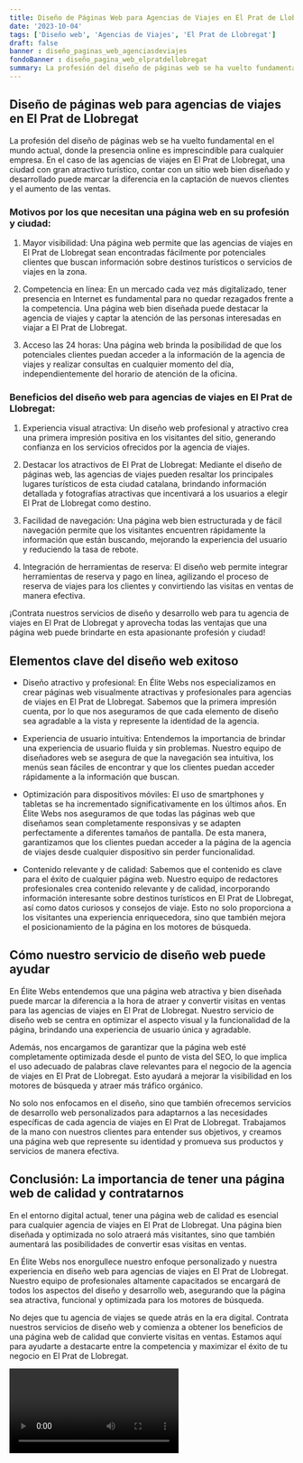```yaml
---
title: Diseño de Páginas Web para Agencias de Viajes en El Prat de Llobregat
date: '2023-10-04'
tags: ['Diseño web', 'Agencias de Viajes', 'El Prat de Llobregat']
draft: false
banner : diseño_paginas_web_agenciasdeviajes
fondoBanner : diseño_pagina_web_elpratdellobregat
summary: La profesión del diseño de páginas web se ha vuelto fundamental en el mundo actual, donde la presencia online es imprescindible para cualquier empresa. En el caso de las agencias de viajes en El Prat de Llobregat, una ciudad con gran atractivo turístico, contar con un sitio web bien diseñado y desarrollado puede marcar la diferencia en la captación de nuevos clientes y el aumento de las ventas.
---
```


## Diseño de páginas web para agencias de viajes en El Prat de Llobregat

La profesión del diseño de páginas web se ha vuelto fundamental en el mundo actual, donde la presencia online es imprescindible para cualquier empresa. En el caso de las agencias de viajes en El Prat de Llobregat, una ciudad con gran atractivo turístico, contar con un sitio web bien diseñado y desarrollado puede marcar la diferencia en la captación de nuevos clientes y el aumento de las ventas.

### Motivos por los que necesitan una página web en su profesión y ciudad:

1. Mayor visibilidad: Una página web permite que las agencias de viajes en El Prat de Llobregat sean encontradas fácilmente por potenciales clientes que buscan información sobre destinos turísticos o servicios de viajes en la zona.

2. Competencia en línea: En un mercado cada vez más digitalizado, tener presencia en Internet es fundamental para no quedar rezagados frente a la competencia. Una página web bien diseñada puede destacar la agencia de viajes y captar la atención de las personas interesadas en viajar a El Prat de Llobregat.

3. Acceso las 24 horas: Una página web brinda la posibilidad de que los potenciales clientes puedan acceder a la información de la agencia de viajes y realizar consultas en cualquier momento del día, independientemente del horario de atención de la oficina.

### Beneficios del diseño web para agencias de viajes en El Prat de Llobregat:

1. Experiencia visual atractiva: Un diseño web profesional y atractivo crea una primera impresión positiva en los visitantes del sitio, generando confianza en los servicios ofrecidos por la agencia de viajes.

2. Destacar los atractivos de El Prat de Llobregat: Mediante el diseño de páginas web, las agencias de viajes pueden resaltar los principales lugares turísticos de esta ciudad catalana, brindando información detallada y fotografías atractivas que incentivará a los usuarios a elegir El Prat de Llobregat como destino.

3. Facilidad de navegación: Una página web bien estructurada y de fácil navegación permite que los visitantes encuentren rápidamente la información que están buscando, mejorando la experiencia del usuario y reduciendo la tasa de rebote.

4. Integración de herramientas de reserva: El diseño web permite integrar herramientas de reserva y pago en línea, agilizando el proceso de reserva de viajes para los clientes y convirtiendo las visitas en ventas de manera efectiva.

¡Contrata nuestros servicios de diseño y desarrollo web para tu agencia de viajes en El Prat de Llobregat y aprovecha todas las ventajas que una página web puede brindarte en esta apasionante profesión y ciudad!

<GifSeo />

<Cta />

## Elementos clave del diseño web exitoso

- Diseño atractivo y profesional: En Élite Webs nos especializamos en crear páginas web visualmente atractivas y profesionales para agencias de viajes en El Prat de Llobregat. Sabemos que la primera impresión cuenta, por lo que nos aseguramos de que cada elemento de diseño sea agradable a la vista y represente la identidad de la agencia.

- Experiencia de usuario intuitiva: Entendemos la importancia de brindar una experiencia de usuario fluida y sin problemas. Nuestro equipo de diseñadores web se asegura de que la navegación sea intuitiva, los menús sean fáciles de encontrar y que los clientes puedan acceder rápidamente a la información que buscan.

- Optimización para dispositivos móviles: El uso de smartphones y tabletas se ha incrementado significativamente en los últimos años. En Élite Webs nos aseguramos de que todas las páginas web que diseñamos sean completamente responsivas y se adapten perfectamente a diferentes tamaños de pantalla. De esta manera, garantizamos que los clientes puedan acceder a la página de la agencia de viajes desde cualquier dispositivo sin perder funcionalidad.

- Contenido relevante y de calidad: Sabemos que el contenido es clave para el éxito de cualquier página web. Nuestro equipo de redactores profesionales crea contenido relevante y de calidad, incorporando información interesante sobre destinos turísticos en El Prat de Llobregat, así como datos curiosos y consejos de viaje. Esto no solo proporciona a los visitantes una experiencia enriquecedora, sino que también mejora el posicionamiento de la página en los motores de búsqueda.

## Cómo nuestro servicio de diseño web puede ayudar

En Élite Webs entendemos que una página web atractiva y bien diseñada puede marcar la diferencia a la hora de atraer y convertir visitas en ventas para las agencias de viajes en El Prat de Llobregat. Nuestro servicio de diseño web se centra en optimizar el aspecto visual y la funcionalidad de la página, brindando una experiencia de usuario única y agradable.

Además, nos encargamos de garantizar que la página web esté completamente optimizada desde el punto de vista del SEO, lo que implica el uso adecuado de palabras clave relevantes para el negocio de la agencia de viajes en El Prat de Llobregat. Esto ayudará a mejorar la visibilidad en los motores de búsqueda y atraer más tráfico orgánico.

No solo nos enfocamos en el diseño, sino que también ofrecemos servicios de desarrollo web personalizados para adaptarnos a las necesidades específicas de cada agencia de viajes en El Prat de Llobregat. Trabajamos de la mano con nuestros clientes para entender sus objetivos, y creamos una página web que represente su identidad y promueva sus productos y servicios de manera efectiva.

## Conclusión: La importancia de tener una página web de calidad y contratarnos

En el entorno digital actual, tener una página web de calidad es esencial para cualquier agencia de viajes en El Prat de Llobregat. Una página bien diseñada y optimizada no solo atraerá más visitantes, sino que también aumentará las posibilidades de convertir esas visitas en ventas.

En Élite Webs nos enorgullece nuestro enfoque personalizado y nuestra experiencia en diseño web para agencias de viajes en El Prat de Llobregat. Nuestro equipo de profesionales altamente capacitados se encargará de todos los aspectos del diseño y desarrollo web, asegurando que la página sea atractiva, funcional y optimizada para los motores de búsqueda.

No dejes que tu agencia de viajes se quede atrás en la era digital. Contrata nuestros servicios de diseño web y comienza a obtener los beneficios de una página web de calidad que convierte visitas en ventas. Estamos aquí para ayudarte a destacarte entre la competencia y maximizar el éxito de tu negocio en El Prat de Llobregat.

<Video />

<CtaBot job='Agencias de Viajes' city='El Prat de Llobregat'/>

<Gmaps query='El Prat de Llobregat+españa+maps' />